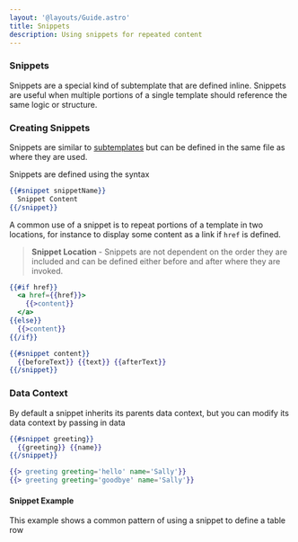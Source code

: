 ```yaml
---
layout: '@layouts/Guide.astro'
title: Snippets
description: Using snippets for repeated content
---
```


### Snippets
Snippets are a special kind of subtemplate that are defined inline. Snippets are useful when multiple portions of a single template should reference the same logic or structure.


### Creating Snippets

Snippets are similar to [subtemplates](templates/subtemplates) but can be defined in the same file as where they are used.

Snippets are defined using the syntax
```handlebars
{{#snippet snippetName}}
  Snippet Content
{{/snippet}}
```

A common use of a snippet is to repeat portions of a template in two locations, for instance to display some content as a link if `href` is defined.

> **Snippet Location** - Snippets are not dependent on the order they are included and can be defined either before and after where they are invoked.

```handlebars
{{#if href}}
  <a href={{href}}>
    {{>content}}
  </a>
{{else}}
  {{>content}}
{{/if}}

{{#snippet content}}
  {{beforeText}} {{text}} {{afterText}}
{{/snippet}}

```

### Data Context

By default a snippet inherits its parents data context, but you can modify its data context by passing in data

```handlebars
{{#snippet greeting}}
  {{greeting}} {{name}}
{{/snippet}}

{{> greeting greeting='hello' name='Sally'}}
{{> greeting greeting='goodbye' name='Sally'}}
```

#### Snippet Example

This example shows a common pattern of using a snippet to define a table row

<PlaygroundExample id="snippets" direction="horizontal"></PlaygroundExample>
